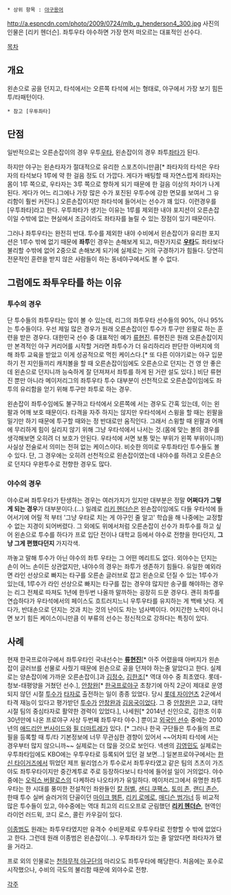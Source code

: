  * 상위 항목 : [[야구용어]]

http://a.espncdn.com/photo/2009/0724/mlb_g_henderson4_300.jpg
사진의 인물은 [리키 헨더슨]. 좌투우타 야수하면 가장 먼저 떠오르는 대표적인 선수다.

[[목차]]
== 개요 ==
왼손으로 공을 던지고, 타석에서는 오른쪽 타석에 서는 형태로, 야구에서 가장 보기 힘든 투/타패턴이다.

 * 참고 [우투좌타]

== 단점 ==
일반적으로는 오른손잡이의 경우 우투[[우타#s-4|우타]], 왼손잡이의 경우 좌투[[좌타]]가 된다.

하지만 야구는 왼손타자가 절대적으로 유리한 스포츠이니만큼[* 좌타자의 타석은 우타자의 타석보다 1루에 약 한 걸음 정도 더 가깝다. 게다가 배팅할 때 자연스럽게 좌타자는 몸이 1루 쪽으로, 우타자는 3루 쪽으로 향하게 되기 때문에 한 걸음 이상의 차이가 나게 된다. 게다가 어느 리그에나 가장 많은 수가 포진된 우투수에 강한 면모를 보여서 그 유리함이 훨씬 커진다.] 오른손잡이지만 좌타석에 들어서는 선수가 꽤 있다. 이런경우를 [우투좌타]라고 한다. 우투좌타가 생기는 이유는 1루를 제외한 내야 포지션이 오른손잡이일 수밖에 없는 현실에서 조금이라도 좌타자를 늘릴 수 있는 장점이 있기 때문이다. 

그러나 좌투우타는 완전히 반대. 투수를 제외한 내야 수비에서 왼손잡이가 유리한 포지션은 1루수 밖에 없기 때문에 '''좌투'''인 경우는 손해보게 되고, 마찬가지로 '''[[우타#s-3|우타]]'''도 좌타보다 불리할 수밖에 없어 2중으로 손해보게 되기에 실제로는 거의 구경하기가 힘들다. 당연히 전문적인 훈련을 받지 않은 사람들이 하는 동네야구에서도 볼 수 없다.

== 그럼에도 좌투우타를 하는 이유 ==
=== 투수의 경우 ===
단 투수들의 좌투우타는 많이 볼 수 있는데, 리그의 좌투우타 선수들의 90%, 아니 95% 는 투수들이다. 우선 제일 많은 경우가 원래 오른손잡이인 투수가 투구만 왼팔로 하는 훈련을 받은 경우다. 대한민국 선수 중 대표적인 예가 [[류현진]]. 류현진은 원래 오른손잡이지만 본격적인 야구 커리어를 시작할 거라면 좌투수가 더 유리하리라 판단한 아버지에 의해 좌투 교육을 받았고 이게 성공적으로 먹힌 케이스다.[* 또 다른 이야기로는 야구 입문하기 전 지인들끼리 캐치볼을 할 때 오른손잡이임에도 오른손으로 던지는 건 영 안 좋은데 왼손으로 던지니까 능숙하게 잘 던져져서 좌투를 하게 된 거란 설도 있다.] 비단 류현진 뿐만 아니라 메이저리그의 좌투우타 투수 대부분이 선천적으로 오른손잡이임에도 좌투의 유리함을 얻기 위해 투구만 좌투로 하는 경우. 

왼손잡이 좌투수임에도 불구하고 타석에서 오른쪽에 서는 경우도 간혹 있는데, 이는 왼팔과 어깨 보호 때문이다. 타격을 자주 하지는 않지만 우타석에서 스윙을 할 때는 왼팔을 밀기만 하기 때문에 투구할 때와는 정 반대로만 움직인다. 그래서 스윙할 때 왼팔과 어깨에 무리하게 힘이 실리지 않기 위해 그냥 우타석에서 나서는 것.(몸에 맞는 볼의 경우를 생각해보면 오히려 더 보호가 안된다. 우타석에 서면 보통 맞는 부위가 왼쪽 부위이니까) 사실상 전술로서 의미는 전혀 없는 케이스이다. 비슷한 의미로 우투좌타인 투수들도 볼 수 있다. 단, 그 경우에는 오히려 선천적으로 왼손잡이였는데 내야수를 하려고 오른손으로 던지다 우완투수로 전향한 경우도 많다.

=== 야수의 경우 ===
야수로써 좌투우타가 탄생하는 경우는 여러가지가 있지만 대부분은 정말 '''어쩌다가 그렇게 되는 경우'''가 대부분이다.(...) 일례로 [[리키 헨더슨]]은 왼손잡이임에도 다들 우타석에 들어서기에 어릴 적 부터 '그냥 우타로 치는 게 야구인 줄 알고' 학습을 해 나중에는 교정할 수 없는 지경이 되어버렸다. 그 외에도 위에서처럼 오른손잡이 선수가 좌투수를 하고 싶어 왼손으로 투수를 하다가 프로 입단 전이나 대학교 등에서 야수로 전향을 한다던지, '''그냥 그게 편했다던지''' 가지각색. 

까놓고 말해 투수가 아닌 야수의 좌투 우타는 그 어떤 메리트도 없다. 외야수는 던지는 손이 어느 손이든 상관없지만, 내야수의 경우는 좌투가 생존하기 힘들다. 유일한 예외라면 라인 선상으로 빠지는 타구를 오른손 글러브로 잡고 왼손으로 던질 수 있는 1루수가 있는데, 1루수가 라인 선상으로 빠지는 타구를 잡는 경우야 많지만 송구를 해야하는 경우는 리그 전체로 따져도 1년에 한두번 나올까 말까하는 굉장히 드문 경우다. 괜히 좌투를 연습하다가 우타석에서의 페이스도 흐트러지느니 우투우타를 유지하는 게 백배 낫다. 게다가, 반대손으로 던지는 것과 치는 것의 난이도 차는 넘사벽이다. 어지간한 노력이 아니면 보기 힘든 케이스이니만큼 이 부류의 선수는 정신적으로 강하다는 특징이 있다.

== 사례 ==
현재 한국프로야구에서 좌투우타인 국내선수는 '''[[류현진]]'''[* 아주 어렸을때 아버지가 왼손잡이 글러브를 선물로 사줬기 때문에 왼손으로 공을 던져야 하는줄 알았다고 한다. 실제로는 양손잡이에 가까운 오른손잡이.]과 [[김정수(투수)|김정수]], [[김한조]][* 역대 야수 중 최초였다. 롯데-청보-태평양을 거쳤던 선수.], [[안창완]][* [[한국프로야구]] 초창기에 아직 2군이 제대로 운영되지 않던 시절 [[투수]]가 [[타자]]로 출전하는 일이 종종 있었다. 당시 [[롯데 자이언츠]] 2군에서 타격 재능이 있다고 평가받던 [[투수]]가 [[안창완]]과 [[김응국]]이었다. 그 중 [[안창완]]은 고교, 대학시절 팀의 중심타자로 활약한 경력이 있었다.], 나세원[* 2014년 신인으로, 김한조 이후 30년만에 나온 프로야구 사상 두번째 좌투우타 야수.] 뿐이고 [[외국인 선수]] 중에는 2010년의 [[애드리안 번사이드]]와 [[필 더마트레]]가 있다. [* 그러나 한국 구단들은 투수들의 프로필을 등록할 때 투/타 기본정보에 너무 무관심한 경향이 있어서 ~~어차피 타석에 서는 경우부터 많지 않으니까~~ 실제로는 더 많을 것으로 보인다. 넥센의 [[김영민(야구선수)|김영민]]도 실제로는 우투좌타임에도 KBO에는 우투우타로 등록되어 있던 걸 보면...] 일본프로야구에서는 [[한신 타이거즈]]에서 뛰었던 제프 윌리엄스가 투수로서 좌투우타였고 같은 팀의 츠츠이 가즈야도 좌투우타이지만 중간계투로 주로 등장하다보니 타석에 들어설 일이 거의없다. 야수 중에는 [[오릭스 버팔로스]]의 다케하라 나오타카가 유일하다. 메이저리그에서 유명한 좌투우타는 한 시대를 풍미한 전설적인 좌완들인 [[칼 허벨]], [[샌디 쿠팩스]], [[토미 존]], [[랜디 존슨]], 한때 투수 실버 슬러거의 단골이던 [[마이크 햄튼]], [[리키 로메로]], [[매디슨 범가너]] 등 비교적 많은 투수들이 있고, 야수중에는 역대 최고의 리드오프로 군림했던 '''[[리키 헨더슨]]''', 현역인 라이언 러드윅, 코디 로스, 콜린 카우길이 있다.

[[이종범]]도 원래는 좌투우타였지만 유격수 수비문제로 우투우타로 전향할 수 밖에 없었다고 한다. 그런데 원래 이종범은 왼손잡이(...). 우투좌타가 있는 줄 알았다면 좌타자가 됐을 거라고. 

프로 외의 인물로는 [[천하무적 야구단]]의 마리오도 좌투우타에 해당한다. 처음에는 포수로 시작했으나, 수비의 극도의 불리함 때문에 외야수로 전향.

[[각주]]
